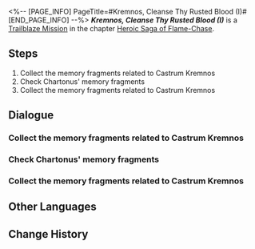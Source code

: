 <%-- [PAGE_INFO]
PageTitle=#Kremnos, Cleanse Thy Rusted Blood (I)#
[END_PAGE_INFO] --%>
{{Stub|Dialogue.}}
{{Mission Infobox
|id            = 1040108
|title         = 
|image         = Mission Kremnos, Cleanse Thy Rusted Blood (I).png{{subst:void|<!--$UPLOAD:<<SpriteOutput/Chronicle/1040108.png>-<Mission Kremnos, Cleanse Thy Rusted Blood (I).png>-<Fate's Atlas Images>>-->}}
|type          = Trailblaze
|event_name    = 
|chapter       = Heroic Saga of Flame-Chase
|requirements  = [[Trailblaze Mission]] ''[[Night Veil, Shroud the Silent Past]]'' completed
|summary       = After returning from the Abyss, you split into two teams once again. Phainon and Dan Heng head to assist the battle-worn Mydei, while you plan to harness Oronyx's power to gather the memory fragments. Once this is done, the goal is to open a way into Castrum Kremnos' past, where everyone would join forces with Castorice to destroy Nikador's undying body.
|characters    = Aglaea; Castorice; Chartonus; Damionis; Dan Heng; Kremnos High Elder; Mem; Phainon; Trailblazer; Tribbie
|startLocation = [[Amphoreus]] - [["Eternal Holy City" Okhema]]
|world         = Amphoreus
|area          = "Eternal Holy City" Okhema
|prev          = Night Veil, Shroud the Silent Past
|next          = A Cleansing of Gold
|rewards       = Trailblaze EXP*200; Stellar Jade*30; Traveler's Guide*3; Celestial Ambrosia*40; Wheel of Fate (Disk)*1 { text = ''Wheel of Fate'' }; Credit*30,000
}}
'''''Kremnos, Cleanse Thy Rusted Blood (I)''''' is a [[Trailblaze Mission]] in the chapter [[Heroic Saga of Flame-Chase]].

==Steps==
# Collect the memory fragments related to Castrum Kremnos
# Check Chartonus' memory fragments
# Collect the memory fragments related to Castrum Kremnos

<!--
==Gameplay Notes==

--><!--
==Trial Character==

-->
==Dialogue==
{{Stub Dialogue}}
===Collect the memory fragments related to Castrum Kremnos{{subst:void|<!--104010801-->}}===
{{Mission Description|type=trailblaze|location="Eternal Holy City" Okhema|After returning from the Abyss, we split into two groups. Phainon and I headed to assist the battle-worn Mydei, while (Trailblazer) planned to harness Oronyx's power to gather the memory fragments. Once this was done, we would devise a plan to journey into Castrum Kremnos' past, where we would join forces with Castorice to destroy Nikador's immortal body.}}
{{Dialogue Start}}
:{{tx}}
{{Dialogue End}}

===Check Chartonus' memory fragments{{subst:void|<!--104010808-->}}===
{{Dialogue Start}}
:{{tx}}
{{Dialogue End}}

===Collect the memory fragments related to Castrum Kremnos{{subst:void|<!--104010812-->}}===
{{Dialogue Start}}
:{{tx}}
{{Dialogue End}}

==Other Languages==
{{Other Languages
|en   = Kremnos, Cleanse Thy Rusted Blood (I)
|zhs  = 悬锋啊，请涤去你的血锈•上
|zht  = 懸鋒啊，請滌去你的血鏽•上
|ja   = クレムノスよ、錆びた血を拭え・上
|ko   = 크렘노스여, 그대의 녹슨 피를 씻어내라•상
|es   = Kremnos, limpia tu sangre oxidada&nbsp;I
|fr   = Acrokopis, purifie ton sacrifice (I)
|ru   = О Кремнос, смой ржавчину крови I
|th   = Kremnos เอ๋ย จงชะล้างโลหิตสนิมของตน (I)
|vi   = Kremnos, Xin Hãy Gột Rửa Gỉ Máu Của Ngươi (I)
|de   = O Kremnos, bereinige dein rostiges Blut (Teil 1)
|id   = Kremnos, Bersihkan Darahmu yang Berkarat 1
|pt   = Kremnos, Purifica Teu Sangue Enferrujado (I)
}}

==Change History==
{{Change History|3.0}}
